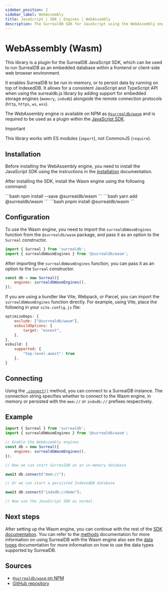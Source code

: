 ```yaml
---
sidebar_position: 2
sidebar_label: WebAssembly
title: JavaScript | SDK | Engines | WebAssembly
description: The SurrealDB SDK for JavaScript using the WebAssembly engine.
---
```


# WebAssembly (Wasm)

This library is a plugin for the SurrealDB JavaScript SDK, which can be used to run SurrealDB as an embedded database within a frontend or client-side web browser environment.

It enables SurrealDB to be run in-memory, or to persist data by running on top of IndexedDB. It allows for a consistent JavaScript and TypeScript API when using the surrealdb.js library by adding support for embedded storage engines (`memory`, `indxdb`) alongside the remote connection protocols (`http`, `https`, `ws`, `wss`).

The WebAssembly engine is available on NPM as [`@surrealdb/wasm`](https://npmjs.com/package/@surrealdb/wasm) and is required to be used as a plugin within the [JavaScript SDK](https://npmjs.com/package/surrealdb).

> [!IMPORTANT]
> This library works with ES modules (`import`), not CommonJS (`require`).

## Installation

Before installing the WebAssembly engine, you need to install the JavaScript SDK using the instructions in the [installation](/docs/sdk/javascript/installation) documentation. 

After installing the SDK, install the Wasm engine using the following command:


<Tabs groupId="installation">
  <TabItem value="npm" label="npm" default>
    ```bash
    npm install --save @surrealdb/wasm
    ```
  </TabItem>
  <TabItem value="yarn" label="yarn">
    ```bash
    yarn add @surrealdb/wasm
    ```
  </TabItem>
  <TabItem value="pnpm" label="pnpm">
    ```bash
    pnpm install @surrealdb/wasm
    ```
  </TabItem>
</Tabs>

## Configuration

To use the Wasm engine, you need to import the `surrealdbWasmEngines` function from the `@surrealdb/wasm` package, and pass it as an option to the `Surreal` constructor.

```js
import { Surreal } from 'surrealdb';
import { surrealdbWasmEngines } from '@surrealdb/wasm';
```

After importing the `surrealdbWasmEngines` function, you can pass it as an option to the `Surreal` constructor. 

```js
const db = new Surreal({
    engines: surrealdbWasmEngines(),
});
```

If you are using a bundler like Vite, Webpack, or Parcel, you can import the `surrealdbWasmEngines` function directly. For example, using Vite, place the following in your `vite.config.js` file:

```js title="vite.config.js"
optimizeDeps: {
    exclude: ["@surrealdb/wasm"],
    esbuildOptions: {
        target: "esnext",
    },
},
esbuild: {
    supported: {
        "top-level-await": true
    },
}
```

## Connecting 

Using the [`.connect()`](https://surrealdb.com/docs/sdk/javascript/methods/connect) method, you can connect to a SurrealDB instance. The connection string specifies whether to connect to the Wasm engine, in memory or persisted with the `mem://` or `indxdb://` prefixes respectively.

## Example

```js title="index.js"
import { Surreal } from 'surrealdb';
import { surrealdbWasmEngines } from '@surrealdb/wasm';

// Enable the WebAssembly engines
const db = new Surreal({
    engines: surrealdbWasmEngines(),
});

// Now we can start SurrealDB as an in-memory database

await db.connect("mem://");

// Or we can start a persisted IndexedDB database

await db.connect("indxdb://demo");

// Now use the JavaScript SDK as normal.
```

## Next steps

After setting up the Wasm engine, you can continue with the rest of the [SDK documentation](/docs/sdk/javascript/core). You can refer to the [methods](/docs/sdk/javascript/methods) documentation for more information on using SurrealDB with the Wasm engine also see the [data types](/docs/sdk/javascript/data-types) documentation for more information on how to use the data types supported by SurrealDB.

## Sources

- [`@surrealdb/wasm` on NPM](https://npmjs.com/package/@surrealdb/wasm)
- [GitHub repository](https://github.com/surrealdb/surrealdb.wasm)
